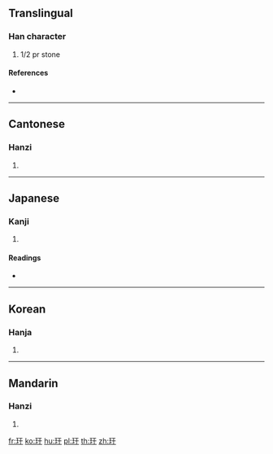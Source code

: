 ==Translingual==

===Han character===
{{Han char|rn=96|rad=玉|as=03|sn=7|four=11140|canj=MGMD}}

# 1/2 pr stone

====References====
* {{Han ref|kx=0727.230|dkj=20847|dj=1139.180|hdz=21102.010|uh=7397|ud=29591|bh=CB69|bd=52073}}

----

==Cantonese==

===Hanzi===
{{yue-hanzi|jyut=|y=yu4}}

# {{defn|lang=yue|sort=玉03}}

----

==Japanese==

===Kanji===
{{ja-kanji|grade=|rs=玉03}}

# {{defn|lang=ja|sort=玉03}}

====Readings====
* {{ja-readings|on=[[う]] (u)|kun=}}

----

==Korean==

===Hanja===
{{ko-hanja|hangeul=우|eumhun=|rv=u|mr=u|y=wu}}

# {{defn|lang=ko|sort=玉03}}

----

==Mandarin==

===Hanzi===
{{cmn-hanzi|pin=[[yú]] ([[yu2]])|wg=yü<sup>2</sup>}}

# {{defn|lang=cmn|sort=玉03}}

[[fr:玗]]
[[ko:玗]]
[[hu:玗]]
[[pl:玗]]
[[th:玗]]
[[zh:玗]]